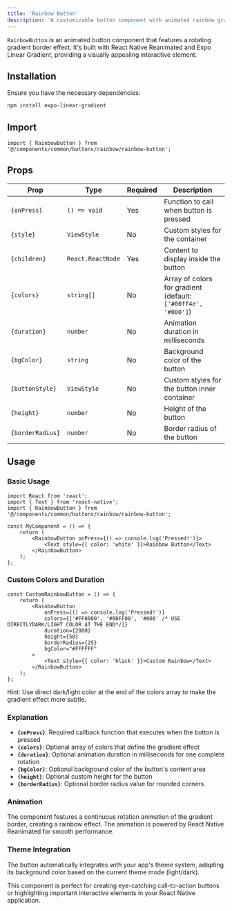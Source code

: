 ```yaml
---
title: 'Rainbow Button'
description: 'A customizable button component with animated rainbow gradient border effect.'
---
```


`RainbowButton` is an animated button component that features a rotating gradient border effect. It's built with React Native Reanimated and Expo Linear Gradient, providing a visually appealing interactive element.

## Installation

Ensure you have the necessary dependencies:

```bash
npm install expo-linear-gradient
```

## Import

```tsx
import { RainbowButton } from '@/components/common/buttons/rainbow/rainbow-button';
```


## Props

| Prop | Type | Required | Description |
|------|------|----------|-------------|
| `{onPress}` | `() => void` | Yes | Function to call when button is pressed |
| `{style}` | `ViewStyle` | No | Custom styles for the container |
| `{children}` | `React.ReactNode` | Yes | Content to display inside the button |
| `{colors}` | `string[]` | No | Array of colors for gradient (default: `['#00ff4e', '#000']`) |
| `{duration}` | `number` | No | Animation duration in milliseconds |
| `{bgColor}` | `string` | No | Background color of the button |
| `{buttonStyle}` | `ViewStyle` | No | Custom styles for the button inner container |
| `{height}` | `number` | No | Height of the button |
| `{borderRadius}` | `number` | No | Border radius of the button |

## Usage

### Basic Usage

```tsx
import React from 'react';
import { Text } from 'react-native';
import { RainbowButton } from '@/components/common/buttons/rainbow/rainbow-button';

const MyComponent = () => {
    return (
        <RainbowButton onPress={() => console.log('Pressed!')}>
            <Text style={{ color: 'white' }}>Rainbow Button</Text>
        </RainbowButton>
    );
};
```

### Custom Colors and Duration

```tsx
const CustomRainbowButton = () => {
    return (
        <RainbowButton
            onPress={() => console.log('Pressed!')}
            colors={['#FF0000', '#00FF00', '#000' /* USE DIRECTLYDARK/LIGHT COLOR AT THE END*/]}
            duration={2000}
            height={50}
            borderRadius={25}
            bgColor="#FFFFFF"
        >
            <Text style={{ color: 'black' }}>Custom Rainbow</Text>
        </RainbowButton>
    );
};  
```

<Tip>
Hint: Use direct dark/light color at the end of the colors array to make the gradient effect more subtle.
</Tip>

### Explanation

- **`{onPress}`**: Required callback function that executes when the button is pressed
- **`{colors}`**: Optional array of colors that define the gradient effect
- **`{duration}`**: Optional animation duration in milliseconds for one complete rotation
- **`{bgColor}`**: Optional background color of the button's content area
- **`{height}`**: Optional custom height for the button
- **`{borderRadius}`**: Optional border radius value for rounded corners

### Animation

The component features a continuous rotation animation of the gradient border, creating a rainbow effect. The animation is powered by React Native Reanimated for smooth performance.

### Theme Integration

The button automatically integrates with your app's theme system, adapting its background color based on the current theme mode (light/dark).

This component is perfect for creating eye-catching call-to-action buttons or highlighting important interactive elements in your React Native application.
